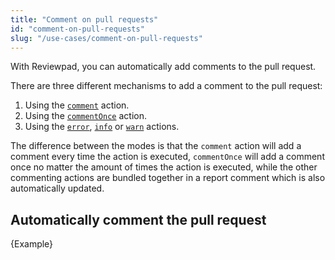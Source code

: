 ```yaml
---
title: "Comment on pull requests"
id: "comment-on-pull-requests"
slug: "/use-cases/comment-on-pull-requests"
---
```



With Reviewpad, you can automatically add comments to the pull request.

There are three different mechanisms to add a comment to the pull request:

1. Using the [`comment`](/guides/built-ins#comment) action.
2. Using the [`commentOnce`](/guides/built-ins#commentonce) action.
3. Using the [`error`](/guides/built-ins#error), [`info`](/guides/built-ins#info) or [`warn`](/guides/built-ins#warn) actions.

The difference between the modes is that the `comment` action will add a comment every time the action is executed, `commentOnce` will add a comment once no matter the amount of times the action is executed, while the other commenting actions are bundled together in a report comment which is also automatically updated.

## Automatically comment the pull request

<CodeBlock language="yml" title="reviewpad.yml">{Example}</CodeBlock>

